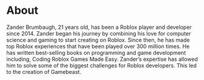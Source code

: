 # About

Zander Brumbaugh, 21 years old, has been a Roblox player and developer since 2014.  Zander began his journey by combining his love for computer science and gaming to start creating on Roblox. Since then, he has made top Roblox experiences that have been played over 300 million times. He has written best-selling books on programming and game development including, Coding Roblox Games Made Easy. Zander’s expertise has allowed him to solve some of the biggest challenges for Roblox developers. This led to the creation of Gamebeast.

